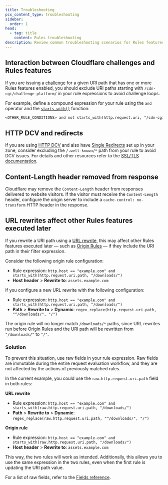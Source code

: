 ```yaml
---
title: Troubleshooting
pcx_content_type: troubleshooting
sidebar:
  order: 1
head:
  - tag: title
    content: Rules troubleshooting
description: Review common troubleshooting scenarios for Rules features.
---
```



## Interaction between Cloudflare challenges and Rules features

If you are issuing a [challenge](/waf/reference/cloudflare-challenges/) for a given URI path that has one or more Rules features enabled, you should exclude URI paths starting with `/cdn-cgi/challenge-platform/` in your rule expressions to avoid challenge loops.

For example, define a compound expression for your rule using the `and` operator and the [`starts_with()`](/ruleset-engine/rules-language/functions/#starts_with) function:

```txt
<OTHER_RULE_CONDITIONS> and not starts_with(http.request.uri, "/cdn-cgi/challenge-platform/")
```

## HTTP DCV and redirects

<Render file="dcv-definition" product="ssl" />

If you are using [HTTP DCV](/ssl/edge-certificates/changing-dcv-method/methods/http/) and also have [Single Redirects](/rules/url-forwarding/single-redirects/) set up in your zone, consider excluding the `/.well-known/*` path from your rule to avoid DCV issues. For details and other resources refer to the [SSL/TLS documentation](/ssl/edge-certificates/changing-dcv-method/).

## Content-Length header removed from response

Cloudflare may remove the `Content-Length` header from responses delivered to website visitors. If the visitor must receive the `Content-Length` header, configure the origin server to include a `cache-control: no-transform` HTTP header in the response.

## URL rewrites affect other Rules features executed later

If you rewrite a URI path using a [URL rewrite](/rules/transform/url-rewrite/), this may affect other Rules features executed later — such as [Origin Rules](/rules/origin-rules/) — if they include the URI path in their filter expression.

Consider the following origin rule configuration:

<Example>

- Rule expression: `http.host == "example.com" and starts_with(http.request.uri.path, "/downloads/")`
- **Host header** > **Rewrite to**: `assets.example.com`

</Example>

If you configure a new URL rewrite with the following configuration:

<Example>

- Rule expression: `http.host == "example.com" and starts_with(http.request.uri.path, "/downloads/")`
- **Path** > **Rewrite to** > **Dynamic**: `regex_replace(http.request.uri.path, "^/downloads/", "/")`

</Example>

The origin rule will no longer match `/downloads/*` paths, since URL rewrites run before Origin Rules and the URI path will be rewritten from `"/downloads/"` to `"/"`.

### Solution

To prevent this situation, use raw fields in your rule expression. Raw fields are immutable during the entire request evaluation workflow, and they are not affected by the actions of previously matched rules.

In the current example, you could use the `raw.http.request.uri.path` field in both rules:

**URL rewrite**

<Example>

- Rule expression: `http.host == "example.com" and starts_with(raw.http.request.uri.path, "/downloads/")`
- **Path** > **Rewrite to** > **Dynamic**: `regex_replace(raw.http.request.uri.path, "^/downloads/", "/")`

</Example>

**Origin rule**

<Example>

- Rule expression: `http.host == "example.com" and starts_with(raw.http.request.uri.path, "/downloads/")`
- **Host header** > **Rewrite to**: `assets.example.com`

</Example>

This way, the two rules will work as intended. Additionally, this allows you to use the same expression in the two rules, even when the first rule is updating the URI path value.

For a list of raw fields, refer to the [Fields reference](/ruleset-engine/rules-language/fields/reference/).
